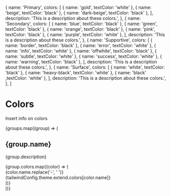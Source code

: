 
<Meta title="Styles/Colors" />

  {
    name: 'Primary',
    colors: [
      { name: 'gold', textColor: 'white' },
      { name: 'beige', textColor: 'black' },
      { name: 'dark-beige', textColor: 'black' },
    ],
    description: 'This is a description about these colors.',
  },
  {
    name: 'Secondary',
    colors: [
      { name: 'blue', textColor: 'black' },
      { name: 'green', textColor: 'black' },
      { name: 'orange', textColor: 'black' },
      { name: 'pink', textColor: 'black' },
      { name: 'purple', textColor: 'white' },
    ],
    description: 'This is a description about these colors.',
  },
  {
    name: 'Supportive',
    colors: [
      { name: 'border', textColor: 'black' },
      { name: 'error', textColor: 'white' },
      { name: 'info', textColor: 'white' },
      { name: 'offwhite', textColor: 'black' },
      { name: 'subtle', textColor: 'white' },
      { name: 'success', textColor: 'white' },
      { name: 'warning', textColor: 'black' },
    ],
    description: 'This is a description about these colors.',
  },
  {
    name: 'Surface',
    colors: [
      { name: 'white', textColor: 'black' },
      { name: 'heavy-black', textColor: 'white' },
      { name: 'black' ,textColor: 'white' },
    ],
    description: 'This is a description about these colors.',
  },
]

# Colors

Insert info on colors

<div>
  {groups.map((group) => (
    <div key={group.name} style={{ marginBottom: 40 }}>
      <h2 style={{ marginBottom: 16 }}>{group.name}</h2>
      <p>{group.description}</p>
      {group.colors.map((color) => (
        <div
          key={color.name}
          style={{
            display: 'flex',
            flexDirection: 'row',
            alignItems: 'center',
            justifyContent: 'space-between',
            height: '3rem',
            padding: '1rem',
            backgroundColor: tailwindConfig.theme.extend.colors[color.name],
            textTransform: 'capitalize',
            cursor: 'pointer',
          }}
        >
          <div 
            style={{
              color: color.textColor,
              fontSize: '0.75rem',
              lineHeight: '0.875rem',
            }}
          >
            {color.name.replace('-', ' ')}
          </div>
          <div 
            style={{
              color: color.textColor,
              fontSize: '0.75rem',
              lineHeight: '0.875rem',
            }}
          >
            {tailwindConfig.theme.extend.colors[color.name]}
          </div>
        </div>
      ))}
    </div>
  ))}
</div>
